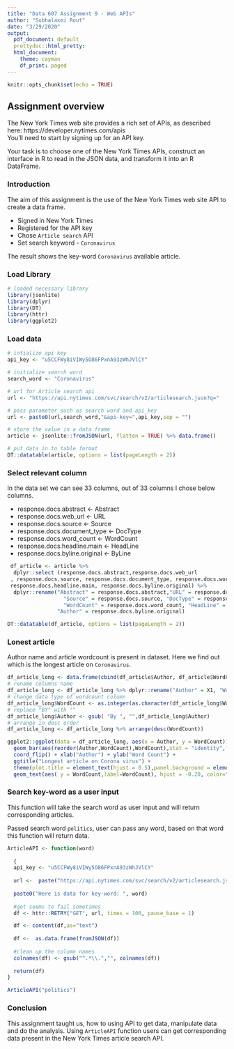 ```yaml
---
title: "Data 607 Assignment 9 - Web APIs"
author: "Subhalaxmi Rout"
date: "3/29/2020"
output:
  pdf_document: default
  prettydoc::html_pretty: 
  html_document:
    theme: cayman
    df_print: paged
---
```


```r
knitr::opts_chunk$set(echo = TRUE)
```

##  Assignment overview

 The New York Times web site provides a rich set of APIs, as described here: https://developer.nytimes.com/apis </br>
You’ll need to start by signing up for an API key.

Your task is to choose one of the New York Times APIs, construct an interface in R to read in the JSON data, and transform it into an R DataFrame.

### Introduction

The aim of this assignment is the use of the New York Times web site API to create a data frame. 
 
 + Signed in New York Times
 + Registered for the API key
 + Chose `Article search` API
 + Set search keyword - `Coronavirus`

The result shows the key-word  `Coronavirus`  available article. 

### Load Library

```r
# loaded necessary library
library(jsonlite)
library(dplyr)
library(DT)
library(httr)
library(ggplot2)
```

### Load data

```r
# intialize api key
api_key <- "u5CCFWy8iVIWy5O86FPxnA93zWhJVlCY"

# initialize search word
search_word <- "Coronavirus"

# url for Article search api
url <- "https://api.nytimes.com/svc/search/v2/articlesearch.json?q="

# pass parameter such as search word and api_key
url <- paste0(url,search_word,"&api-key=",api_key,sep = "")

# store the value in a data frame
article <- jsonlite::fromJSON(url, flatten = TRUE) %>% data.frame()

# put data in to table format
DT::datatable(article, options = list(pageLength = 2))

```


### Select relevant column 
 In the data set we can see 33 columns, out of 33 columns I chose below columns. 
 
 + response.docs.abstract <- Abstract
 + response.docs.web_url <- URL
 + response.docs.source <- Source
 + response.docs.document_type <- DocType
 + response.docs.word_count <- WordCount
 + response.docs.headline.main <- HeadLine
 + response.docs.byline.original <- ByLine

 
```r
 df_article <- article %>% 
  dplyr::select (response.docs.abstract,response.docs.web_url
 , response.docs.source, response.docs.document_type, response.docs.word_count, 
 response.docs.headline.main, response.docs.byline.original) %>% 
  dplyr::rename("Abstract" = response.docs.abstract,"URL" = response.docs.web_url,
                  "Source" = response.docs.source, "DocType" = response.docs.document_type, 
                  "WordCount" = response.docs.word_count, "HeadLine" = response.docs.headline.main, 
                "Author" = response.docs.byline.original)

DT::datatable(df_article, options = list(pageLength = 2))
```

### Lonest article 

Author name and article wordcount is present in dataset. Here we find out which is the longest article on `Coronavirus`.

```r
df_article_long <- data.frame(cbind(df_article$Author, df_article$WordCount))
# rename columns name
df_article_long <- df_article_long %>% dplyr::rename("Author" = X1, "WordCount" = X2 )
# change data type of wordcount column 
df_article_long$WordCount <- as.integer(as.character(df_article_long$WordCount))
# replace "BY" with ""
df_article_long$Author <- gsub( "By ", "",df_article_long$Author) 
# arrange in desc order
df_article_long <- df_article_long %>% arrange(desc(WordCount))

ggplot2::ggplot(data = df_article_long, aes(x = Author, y = WordCount)) + 
  geom_bar(aes(reorder(Author,WordCount),WordCount),stat = "identity",fill = "steelblue") + 
  coord_flip() + xlab("Author") + ylab("Word Count") +
  ggtitle("Longest article on Corona virus") +
  theme(plot.title = element_text(hjust = 0.5),panel.background = element_rect(fill = "white", color = NA)) +
  geom_text(aes( y = WordCount,label=WordCount), hjust = -0.20, color="Black", size=3.5)

```

###  Search key-word as a user input

This function will take the search word as user input and will return corresponding articles. 

Passed search word `politics`, user can pass any word, based on that word this function will return data.

```r
ArticleAPI <- function(word)
  
  {
  api_key <- "u5CCFWy8iVIWy5O86FPxnA93zWhJVlCY"
  
  url <-  paste("https://api.nytimes.com/svc/search/v2/articlesearch.json?q=",word,"&api-key=u5CCFWy8iVIWy5O86FPxnA93zWhJVlCY",sep="")
  
  paste0("Here is data for key-word: ", word)
  
  #get seems to fail sometimes
  df <- httr::RETRY("GET", url, times = 100, pause_base = 1)

  df <- content(df,as="text")
  
  df <-  as.data.frame(fromJSON(df))
  
  #clean up the column names
  colnames(df) <- gsub("^.*\\.","", colnames(df))
  
  return(df)
}

ArticleAPI("politics")

```

### Conclusion

This assignment taught us, how to using API to get data, manipulate data and do the analysis. Using `ArticleAPI` function users can get corresponding data present in the New York Times article search API.





